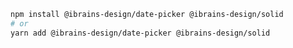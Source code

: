 ```bash
npm install @ibrains-design/date-picker @ibrains-design/solid
# or
yarn add @ibrains-design/date-picker @ibrains-design/solid
```
